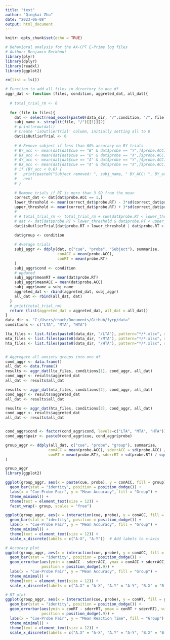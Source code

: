 ```yaml
---
title: "test"
author: "Qingkai Zhu"
date: "2023-06-08"
output: html_document
---
```


```r
knitr::opts_chunk$set(echo = TRUE)
```


```r
# Behavioral analysis for the AX-CPT E-Prime log files
# Author: Benjamin Berkhout
library(plyr)
library(dplyr)
library(readxl)
library(ggplot2)

rm(list = ls())

# Function to add all files in directory to one df
aggr_dat <- function (files, condition, aggreted_dat, all_dat){
  
  # total_trial_rm <- 0
  
  for (file in files){
    dat <- select(read_excel(paste0(data_dir, "/",condition, "/", file)), Subject, Name, Trial, cue, probe, probe.RT, probe.ACC)
    subj_name <- strsplit(file, "/")[[1]][2]
    # print(nrow(dat))
    # Create 'isOutlierTrial' column, initially setting all to 0
    dat$isOutlierTrial <- 0
    
    # # Remove subject if less than 60% accuracy on BY trials
    # BY_acc <- mean(dat[dat$cue == "B" & dat$probe == "Y",]$probe.ACC)
    # BX_acc <- mean(dat[dat$cue == "B" & dat$probe == "X",]$probe.ACC)
    # AY_acc <- mean(dat[dat$cue == "A" & dat$probe == "Y",]$probe.ACC)
    # BX_acc <- mean(dat[dat$cue == "A" & dat$probe == "X",]$probe.ACC)
    # if (BY_acc < 0.6) {
    #   print(paste0("Subject removed: ", subj_name, " BY_ACC: ", BY_acc, " BX_ACC: ", BX_acc, " AX_ACC: ", AX_acc, " AY_ACC: ", AY_acc, " group: ", condition, " all acc: ", mean(dat$probe.ACC)))
    #   next
    # }
    
    # Remove trials if RT is more than 3 SD from the mean
    correct_dat <- dat[dat$probe.ACC == 1,]
    lower_threshold <- mean(correct_dat$probe.RT) - 3*sd(correct_dat$probe.RT)
    upper_threshold <- mean(correct_dat$probe.RT) + 3*sd(correct_dat$probe.RT)
    # 
    # # total_trial_rm <- total_trial_rm + sum(dat$probe.RT < lower_threshold | dat$probe.RT > upper_threshold)
    # dat <- dat[dat$probe.RT > lower_threshold & dat$probe.RT < upper_threshold,]
    dat$isOutlierTrial[dat$probe.RT < lower_threshold | dat$probe.RT > upper_threshold] <- 1

    dat$group <- condition
    
    # Average trials
    subj_aggr <- ddply(dat, c("cue", "probe", "Subject"), summarise,
                       conACC = mean(probe.ACC),
                       conRT = mean(probe.RT)
    )
    subj_aggr$cond <- condition
    # updated
    subj_aggr$meanRT = mean(dat$probe.RT)
    subj_aggr$meanACC = mean(dat$probe.ACC)
    subj_aggr$name = subj_name
    aggreted_dat <- rbind(aggreted_dat, subj_aggr)
    all_dat <- rbind(all_dat, dat)
  }
  # print(total_trial_rm)
  return (list(aggreted_dat = aggreted_dat, all_dat = all_dat))
}
data_dir <- "C:/Users/chuch/Documents/GitHub/fyrp/data"
conditions <- c("LTA", "MTA", "HTA")

lta_files <- list.files(paste0(data_dir, "/LTA"), pattern="*/*.xlsx", recursive = T)
mta_files <- list.files(paste0(data_dir, "/MTA"), pattern="*/*.xlsx", recursive = T)
hta_files <- list.files(paste0(data_dir, "/HTA"), pattern="*/*.xlsx", recursive = T)


# Aggregate all anxiety groups into one df
cond_aggr <- data.frame()
all_dat <- data.frame()
results <- aggr_dat(lta_files, conditions[1], cond_aggr, all_dat)
cond_aggr <- results$aggreted_dat
all_dat <- results$all_dat

results <- aggr_dat(mta_files, conditions[2], cond_aggr, all_dat)
cond_aggr <- results$aggreted_dat
all_dat <- results$all_dat

results <- aggr_dat(hta_files, conditions[3], cond_aggr, all_dat)
cond_aggr <- results$aggreted_dat
all_dat <- results$all_dat


cond_aggr$cond <- factor(cond_aggr$cond, levels=c("LTA", "MTA", "HTA"))
cond_aggr$pair <- paste0(cond_aggr$cue, cond_aggr$probe)
```

```r
group_aggr <- ddply(all_dat, c("cue", "probe", "group"), summarise,
                   conACC = mean(probe.ACC), sderrACC = sd(probe.ACC) / sqrt(length(probe.ACC)),
                   conRT = mean(probe.RT), sderrRT = sd(probe.RT) / sqrt(length(probe.RT))
)

group_aggr
library(ggplot2)

ggplot(group_aggr, aes(x = paste(cue, probe), y = conACC, fill = group)) +
  geom_bar(stat = "identity", position = position_dodge()) +
  labs(x = "Cue-Probe Pair", y = "Mean Accuracy", fill = "Group") +
  theme_minimal() +
  theme(text = element_text(size = 12)) +
  facet_wrap(~ group, scales = "free")

ggplot(group_aggr, aes(x = interaction(cue, probe), y = conACC, fill = group)) +
  geom_bar(stat = "identity", position = position_dodge()) +
  labs(x = "Cue-Probe Pair", y = "Mean Accuracy", fill = "Group") +
  theme_minimal() +
  theme(text = element_text(size = 12)) +
  scale_x_discrete(labels = c("A-X", "A-Y"))  # Add labels to x-axis

# Accuracy plot
ggplot(group_aggr, aes(x = interaction(cue, probe), y = conACC, fill = group)) +
  geom_bar(stat = "identity", position = position_dodge()) +
  geom_errorbar(aes(ymin = conACC - sderrACC, ymax = conACC + sderrACC), width = 0.2,
                position = position_dodge(.9)) +
  labs(x = "Cue-Probe Pair", y = "Mean Accuracy", fill = "Group") +
  theme_minimal() +
  theme(text = element_text(size = 12)) +
  scale_x_discrete(labels = c("A.X" = "A-X", "A.Y" = "A-Y", "B.X" = "B-X", "B.Y" = "B-Y"))  # Updated labels

# RT plot
ggplot(group_aggr, aes(x = interaction(cue, probe), y = conRT, fill = group)) +
  geom_bar(stat = "identity", position = position_dodge()) +
  geom_errorbar(aes(ymin = conRT - sderrRT, ymax = conRT + sderrRT), width = 0.2,
                position = position_dodge(.9)) +
  labs(x = "Cue-Probe Pair", y = "Mean Reaction Time", fill = "Group") +
  theme_minimal() +
  theme(text = element_text(size = 12)) +
  scale_x_discrete(labels = c("A.X" = "A-X", "A.Y" = "A-Y", "B.X" = "B-X", "B.Y" = "B-Y"))  # Updated labels


```



